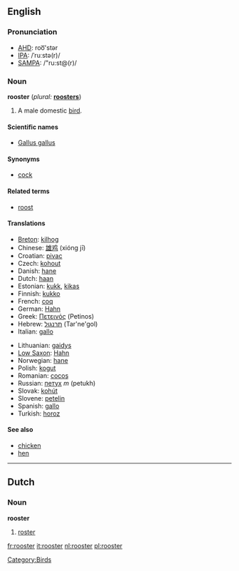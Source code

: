 ==English==

=== Pronunciation ===
*[[w:AHD|AHD]]: roo͞'stər
*[[w:IPA|IPA]]: /ˈruːstə(r)/
*[[w:SAMPA|SAMPA]]: /"ru:st@(r)/

=== Noun ===
'''rooster'''  (''plural:'' '''[[roosters]]''')
# A male domestic [[bird]].

====Scientific names====
*[[Gallus gallus]]

==== Synonyms ====
*[[cock]]

==== Related terms ====
*[[roost]]

==== Translations ====
{{top}}
*[[Breton]]: [[kilhog]] {{m}}
*Chinese: [[雄鸡]] (xióng jī)
*Croatian: [[pivac]] {{m}}
*Czech: [[kohout]] {{m}}
*Danish: [[hane]] {{c}}
*Dutch: [[haan]] {{m}}
*Estonian: [[kukk]], [[kikas]]
*Finnish: [[kukko]]
*French: [[coq]] {{m}}
*German: [[Hahn]] {{m}}
*Greek: [[Πετεινός]] (Petinos) {{m}}
*Hebrew: [[תרנגול]] (Tar'ne'gol) {{m}}
*Italian: [[gallo]] {{m}}
{{mid}}
*Lithuanian: [[gaidys]] {{m}}
*[[Low Saxon]]: [[Hahn]] {{m}}
*Norwegian: [[hane]] {{m}}
*Polish: [[kogut]] {{m}}
*Romanian: [[cocoş]] {{m}}
*Russian: [[петух]] ''m'' (petukh)
*Slovak: [[kohút]] {{m}}
*Slovene: [[petelin]] {{m}}
*Spanish: [[gallo]] {{m}}
*Turkish: [[horoz]]
{{bottom}}

==== See also ====
*[[chicken]]
*[[hen]]

----

==Dutch==
===Noun===
'''rooster'''

# [[roster]]

[[Category:Birds]]

[[fr:rooster]]
[[it:rooster]]
[[nl:rooster]]
[[pl:rooster]]
